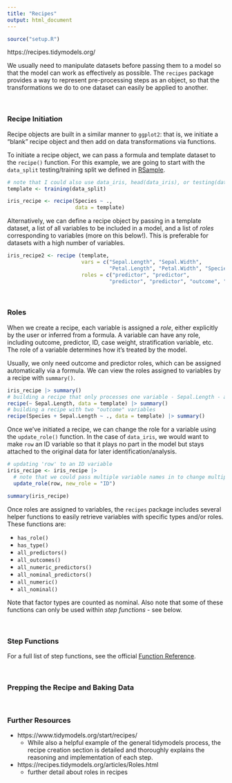 ```yaml
---
title: "Recipes"
output: html_document
---
```


```r
source("setup.R")
```

https://recipes.tidymodels.org/

We usually need to manipulate datasets before passing them to a model so that the model can work as effectively as possible. The `recipes` package provides a way to represent pre-processing steps as an object, so that the transformations we do to one dataset can easily be applied to another. 

<br>

### Recipe Initiation ###

Recipe objects are built in a similar manner to `ggplot2`: that is, we initiate a "blank" recipe object and then add on data transformations via functions.

To initiate a recipe object, we can pass a formula and template dataset to the `recipe()` function. For this example, we are going to start with the `data_split` testing/training split we defined in [RSample](RSample.html).

```r
# note that I could also use data_iris, head(data_iris), or testing(data_split) as the template; what matters is that the names and types of the variables stay the same 
template <- training(data_split)

iris_recipe <- recipe(Species ~ ., 
                      data = template)
```

Alternatively, we can define a recipe object by passing in a template dataset, a list of all variables to be included in a model, and a list of *roles* corresponding to variables (more on this below!). This is preferable for datasets with a high number of variables. 

```r
iris_recipe2 <- recipe (template, 
                        vars = c("Sepal.Length", "Sepal.Width", 
                                 "Petal.Length", "Petal.Width", "Species", "row"),
                        roles = c("predictor", "predictor", 
                                 "predictor", "predictor", "outcome", "ID"))
```

<br>

### Roles ###

When we create a recipe, each variable is assigned a *role*, either explicitly by the user or inferred from a formula. A variable can have any role, including outcome, predictor, ID, case weight, stratification variable, etc. The role of a variable determines how it's treated by the model. 

Usually, we only need outcome and predictor roles, which can be assigned automatically via a formula. We can view the roles assigned to variables by a recipe with `summary()`. 

```r
iris_recipe |> summary()
# building a recipe that only processes one variable - Sepal.Length - and gives it a "predictor" role
recipe(~ Sepal.Length, data = template) |> summary()
# building a recipe with two "outcome" variables
recipe(Species + Sepal.Length ~ ., data = template) |> summary()
```

Once we've initiated a recipe, we can change the role for a variable using the `update_role()` function. In the case of `data_iris`, we would want to make `row` an ID variable so that it plays no part in the model but stays attached to the original data for later identification/analysis. 

```r
# updating 'row' to an ID variable
iris_recipe <- iris_recipe |>
  # note that we could pass multiple variable names in to change multiple roles at once 
  update_role(row, new_role = "ID") 

summary(iris_recipe)
```

Once roles are assigned to variables, the `recipes` package includes several helper functions to easily retrieve variables with specific types and/or roles. These functions are: 

* `has_role()` 
* `has_type()`
* `all_predictors()`
* `all_outcomes()`
* `all_numeric_predictors()`
* `all_nominal_predictors()`
* `all_numeric()`
* `all_nominal()`

Note that factor types are counted as nominal. Also note that some of these functions can only be used within *step functions* - see below. 

<br>

### Step Functions ###

For a full list of step functions, see the official [Function Reference](https://recipes.tidymodels.org/reference/index.html).

<br>

### Prepping the Recipe and Baking Data ###

<br>

### Further Resources ###

* https://www.tidymodels.org/start/recipes/
  * While also a helpful example of the general tidymodels process, the recipe creation section is detailed and thoroughly explains the reasoning and implementation of each step. 
* https://recipes.tidymodels.org/articles/Roles.html
  * further detail about roles in recipes 

